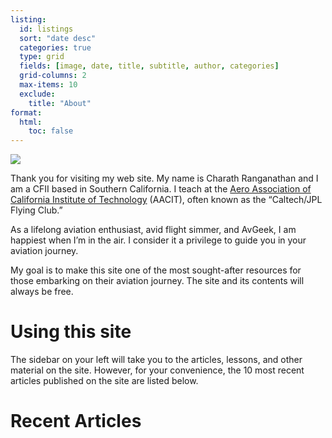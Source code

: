 ```yaml
---
listing:
  id: listings
  sort: "date desc"
  categories: true
  type: grid
  fields: [image, date, title, subtitle, author, categories]
  grid-columns: 2
  max-items: 10
  exclude:
    title: "About"
format:
  html:
    toc: false
---
```


![](/static/images/PFactor-Logo-Header.jpg)

Thank you for visiting my web site. My name is Charath Ranganathan and I am a CFII based in Southern California. I teach at the [Aero Association of California Institute of Technology](https://aacit.org/) (AACIT), often known as the "Caltech/JPL Flying Club."

As a lifelong aviation enthusiast, avid flight simmer, and AvGeek, I am happiest when I'm in the air. I consider it a privilege to guide you in your aviation journey.

My goal is to make this site one of the most sought-after resources for those embarking on their aviation journey. The site and its contents will always be free.

# Using this site

The sidebar on your left will take you to the articles, lessons, and other material on the site. However, for your convenience, the 10 most recent articles published on the site are listed below.

# Recent Articles

::: {#listings}
:::